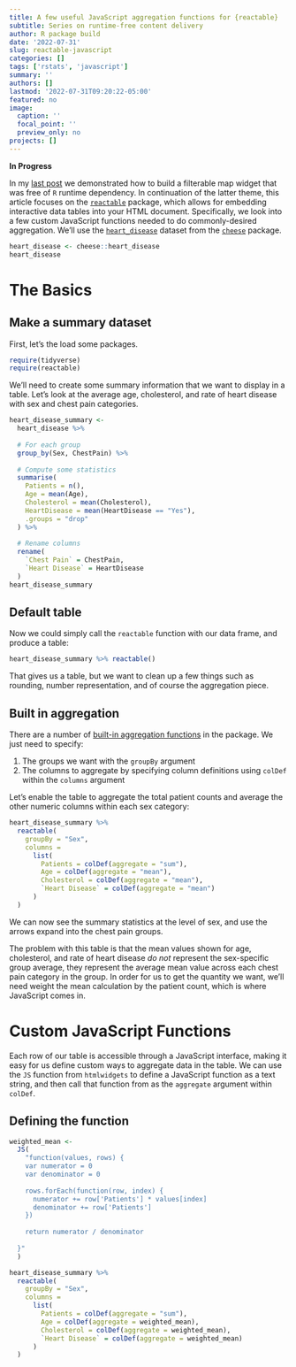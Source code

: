 ```yaml
---
title: A few useful JavaScript aggregation functions for {reactable}
subtitle: Series on runtime-free content delivery
author: R package build
date: '2022-07-31'
slug: reactable-javascript
categories: []
tags: ['rstats', 'javascript']
summary: ''
authors: []
lastmod: '2022-07-31T09:20:22-05:00'
featured: no
image:
  caption: ''
  focal_point: ''
  preview_only: no
projects: []
---
```


**__In Progress__**

In my [last post](https://www.zajichekstats.com/post/filterable-maps/) we demonstrated how to build a filterable map widget that was free of `R` runtime dependency. In continuation of the latter theme, this article focuses on the [`reactable`](https://glin.github.io/reactable/) package, which allows for embedding interactive data tables into your HTML document. Specifically, we look into a few custom JavaScript functions needed to do commonly-desired aggregation. We'll use the [`heart_disease`](https://zajichek.github.io/cheese/reference/heart_disease.html) dataset from the [`cheese`](https://zajichek.github.io/cheese/index.html) package.

```r
heart_disease <- cheese::heart_disease
heart_disease
```

# The Basics

## Make a summary dataset

First, let's the load some packages.

```r
require(tidyverse)
require(reactable)
```

We'll need to create some summary information that we want to display in a table. Let's look at the average age, cholesterol, and rate of heart disease with sex and chest pain categories.

```r
heart_disease_summary <-
  heart_disease %>%
  
  # For each group
  group_by(Sex, ChestPain) %>%
  
  # Compute some statistics
  summarise(
    Patients = n(),
    Age = mean(Age),
    Cholesterol = mean(Cholesterol),
    HeartDisease = mean(HeartDisease == "Yes"),
    .groups = "drop"
  ) %>%
  
  # Rename columns
  rename(
    `Chest Pain` = ChestPain,
    `Heart Disease` = HeartDisease
  )
heart_disease_summary
```

## Default table

Now we could simply call the `reactable` function with our data frame, and produce a table:

```r
heart_disease_summary %>% reactable()
```

That gives us a table, but we want to clean up a few things such as rounding, number representation, and of course the aggregation piece.

## Built in aggregation

There are a number of [built-in aggregation functions](#https://glin.github.io/reactable/articles/examples.html#grouping-and-aggregation) in the package. We just need to specify:

1. The groups we want with the `groupBy` argument
2. The columns to aggregate by specifying column definitions using `colDef` within the `columns` argument

Let's enable the table to aggregate the total patient counts and average the other numeric columns within each sex category:

```r
heart_disease_summary %>%
  reactable(
    groupBy = "Sex",
    columns = 
      list(
        Patients = colDef(aggregate = "sum"),
        Age = colDef(aggregate = "mean"),
        Cholesterol = colDef(aggregate = "mean"),
        `Heart Disease` = colDef(aggregate = "mean")
      )
  )
```

We can now see the summary statistics at the level of sex, and use the arrows expand into the chest pain groups. 

The problem with this table is that the mean values shown for age, cholesterol, and rate of heart disease _do not_ represent the sex-specific group average, they represent the average mean value across each chest pain category in the group. In order for us to get the quantity we want, we'll need weight the mean calculation by the patient count, which is where JavaScript comes in.

# Custom JavaScript Functions

Each row of our table is accessible through a JavaScript interface, making it easy for us define custom ways to aggregate data in the table. We can use the `JS` function from `htmlwidgets` to define a JavaScript function as a text string, and then call that function from as the `aggregate` argument within `colDef`.

## Defining the function

```r
weighted_mean <-
  JS(
    "function(values, rows) {
    var numerator = 0
    var denominator = 0
    
    rows.forEach(function(row, index) {
      numerator += row['Patients'] * values[index]
      denominator += row['Patients']
    })
    
    return numerator / denominator
  
  }"
  )

heart_disease_summary %>%
  reactable(
    groupBy = "Sex",
    columns = 
      list(
        Patients = colDef(aggregate = "sum"),
        Age = colDef(aggregate = weighted_mean),
        Cholesterol = colDef(aggregate = weighted_mean),
        `Heart Disease` = colDef(aggregate = weighted_mean)
      )
  )
```

